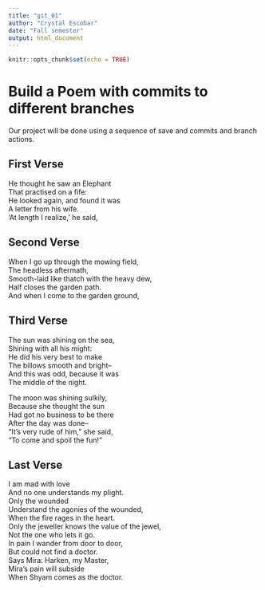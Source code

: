 ```yaml
---
title: "git_01"
author: "Crystal Escobar"
date: "Fall semester"
output: html_document
---
```


```r
knitr::opts_chunk$set(echo = TRUE)
```
# Build a Poem with commits to different branches
Our project will be done using a sequence of save and commits and branch actions.
<!-- Do not modify or change any text in "!--" bracketed areas such as this --- these are instructions to
you, if you change any of this the git program will notice it and compromise your git merging strategy !-->

## First Verse 
<!--Put the first five lines of a poem by Lewis Carrol in this section!-->
He thought he saw an Elephant  
That practised on a fife:  
He looked again, and found it was  
A letter from his wife.  
'At length I realize,' he said,  

## Second Verse
<!--Put the first five lines of a poem by Robert Frost here!-->
When I go up through the mowing field,  
The headless aftermath,  
Smooth-laid like thatch with the heavy dew,  
Half closes the garden path.  
And when I come to the garden ground,  

## Third Verse
<!--Put the first two verses of The Walrus and the Carpenter here!-->
The sun was shining on the sea,  
 Shining with all his might:  
 He did his very best to make  
 The billows smooth and bright--  
 And this was odd, because it was  
 The middle of the night.  


 The moon was shining sulkily,  
 Because she thought the sun  
 Had got no business to be there    
 After the day was done--  
 "It's very rude of him," she said,  
 "To come and spoil the fun!"  


## Last Verse
<!--Put a short poem of your choice 8-20 lines,here!-->
I am mad with love  
And no one understands my plight.  
 Only the wounded  
 Understand the agonies of the wounded,  
 When the fire rages in the heart.  
 Only the jeweller knows the value of the jewel,  
 Not the one who lets it go.  
 In pain I wander from door to door,  
 But could not find a doctor.  
 Says Mira: Harken, my Master,  
 Mira’s pain will subside  
 When Shyam comes as the doctor.  